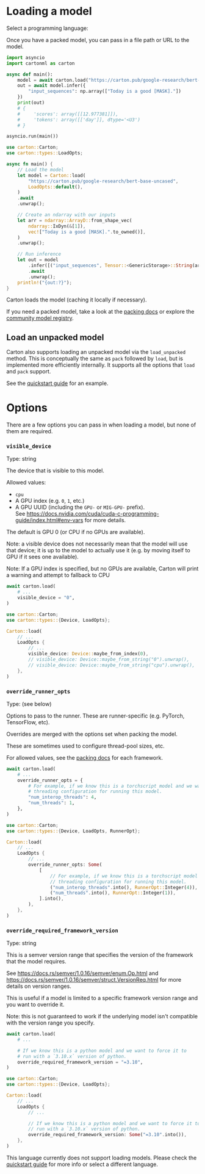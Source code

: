 
<LanguageSwitch>
<LanguageItem forLang='python,rust'>

# Loading a model

<div className="flex items-center space-x-3 not-prose">
    <p>Select a programming language:</p>
    <LanguageSelect/>
</div>

Once you have a packed model, you can pass in a file path or URL to the model.

```python forLang='python'
import asyncio
import cartonml as carton

async def main():
    model = await carton.load("https://carton.pub/google-research/bert-base-uncased")
    out = await model.infer({
        "input_sequences": np.array(["Today is a good [MASK]."])
    })
    print(out)
    # {
    #     'scores': array([[12.977381]]),
    #     'tokens': array([['day']], dtype='<U3')
    # }

asyncio.run(main())
```

```rust forLang='rust'
use carton::Carton;
use carton::types::LoadOpts;

async fn main() {
    // Load the model
    let model = Carton::load(
        "https://carton.pub/google-research/bert-base-uncased",
        LoadOpts::default(),
    )
    .await
    .unwrap();

    // Create an ndarray with our inputs
    let arr = ndarray::ArrayD::from_shape_vec(
        ndarray::IxDyn(&[1]),
        vec!["Today is a good [MASK].".to_owned()],
    )
    .unwrap();

    // Run inference
    let out = model
        .infer([("input_sequences", Tensor::<GenericStorage>::String(arr))])
        .await
        .unwrap();
    println!("{out:?}");
}
```

Carton loads the model (caching it locally if necessary).

If you need a packed model, take a look at the [packing docs](/docs/packing) or explore the [community model registry](https://carton.pub).

## Load an unpacked model

Carton also supports loading an unpacked model via the `load_unpacked` method. This is conceptually the same as `pack` followed by `load`, but is implemented more efficiently internally. It supports all the options that `load` and `pack` support.

See the [quickstart guide](/quickstart) for an example.

# Options

There are a few options you can pass in when loading a model, but none of them are required.

### `visible_device`
<div className='text-slate-500'>Type: string</div>

The device that is visible to this model.

Allowed values:
 - `cpu`
 - A GPU index (e.g. `0`, `1`, etc.)
 - A GPU UUID (including the `GPU-` or `MIG-GPU-` prefix).<br/>See https://docs.nvidia.com/cuda/cuda-c-programming-guide/index.html#env-vars for more details.

The default is GPU 0 (or CPU if no GPUs are available).

Note: a visible device does not necessarily mean that the model will use that device; it is up to the model to actually use it (e.g. by moving itself to GPU if it sees one available).

Note: If a GPU index is specified, but no GPUs are available, Carton will print a warning and attempt to fallback to CPU

```python forLang='python'
await carton.load(
    # ...
    visible_device = "0",
)
```

```rust forLang='rust'
use carton::Carton;
use carton::types::{Device, LoadOpts};

Carton::load(
    // ...
    LoadOpts {
        // ...
        visible_device: Device::maybe_from_index(0),
        // visible_device: Device::maybe_from_string("0").unwrap(),
        // visible_device: Device::maybe_from_string("cpu").unwrap(),
    },
)
```

### `override_runner_opts`
<div className='text-slate-500'>Type: (see below)</div>

Options to pass to the runner. These are runner-specific (e.g. PyTorch, TensorFlow, etc).

Overrides are merged with the options set when packing the model.

These are sometimes used to configure thread-pool sizes, etc.

For allowed values, see the [packing docs](/docs/packing) for each framework.

```python forLang='python'
await carton.load(
    # ...
    override_runner_opts = {
        # For example, if we know this is a torchscript model and we want to set
        # threading configuration for running this model.
        "num_interop_threads": 4,
        "num_threads": 1,
    },
)
```

```rust forLang='rust'
use carton::Carton;
use carton::types::{Device, LoadOpts, RunnerOpt};

Carton::load(
    // ...
    LoadOpts {
        // ...
        override_runner_opts: Some(
            [
                // For example, if we know this is a torchscript model and we want to set
                // threading configuration for running this model.
                ("num_interop_threads".into(), RunnerOpt::Integer(4)),
                ("num_threads".into(), RunnerOpt::Integer(1)),
            ].into(),
        ),
    },
)
```

### `override_required_framework_version`
<div className='text-slate-500'>Type: string</div>

This is a semver version range that specifies the version of the framework that the model requires.

See https://docs.rs/semver/1.0.16/semver/enum.Op.html and https://docs.rs/semver/1.0.16/semver/struct.VersionReq.html for more details on version ranges.

This is useful if a model is limited to a specific framework version range and you want to override it.

Note: this is not guaranteed to work if the underlying model isn't compatible with the version range you specify.

```python forLang='python'
await carton.load(
    # ...

    # If we know this is a python model and we want to force it to
    # run with a `3.10.x` version of python.
    override_required_framework_version = "=3.10",
)
```

```rust forLang='rust'
use carton::Carton;
use carton::types::{Device, LoadOpts};

Carton::load(
    // ...
    LoadOpts {
        // ...

        // If we know this is a python model and we want to force it to
        // run with a `3.10.x` version of python.
        override_required_framework_version: Some("=3.10".into()),
    },
)
```
</LanguageItem>
<LanguageItem>

This language currently does not support loading models. Please check the [quickstart guide](/quickstart) for more info or select a different language.

<div className="flex not-prose">
    <LanguageSelect/>
</div>
</LanguageItem>
</LanguageSwitch>

